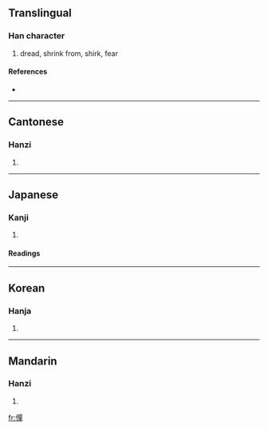 {{see|惮}}
==Translingual==

===Han character===
{{Han char|rn=61|rad=心|as=12|sn=15|four=9605<sub>6</sub>|canj=心口口十 (PRRJ)}}

# dread, shrink from, shirk, fear

====References====
* {{Han ref|kx=0403.010|dkj=11222|dj=0743.060|hdz=42354.080|uh=619A|ud=24986|bh=BCAA|bd=48298}}

----

==Cantonese==

===Hanzi===
{{yue-hanzi|jyut=|y=daan6}}

# {{defn|Cantonese}}

----

==Japanese==

===Kanji===
{{ja-kanji|grade=|rs=心12}}

# {{defn|Japanese}}

====Readings====
{{ja-readings|on=[[たん]] (tan), [[た]] (ta), [[だん]] (dan)|kun=[[はばかる]] (habakaru), [[はばかり]] (habakari)}}

----

==Korean==

===Hanja===
{{ko-hanja|hangeul=탄|eumhun=|rv=tan|mr=t'an|y=than}}

# {{defn|Korean}}

----

==Mandarin==

===Hanzi===
{{cmn-hanzi|sim=惮|pin=[[dàn]] ([[dan4]])|wg=tan<sup>4</sup>}}

# {{defn|Mandarin}}

[[fr:憚]]